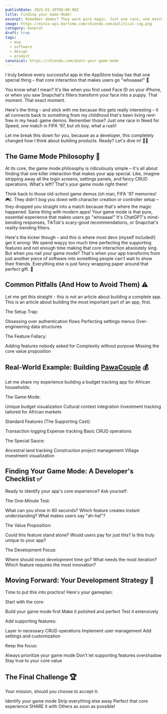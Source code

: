 ```yaml
---
publishDate: 2025-01-18T00:00:00Z
title: Finding your Game Mode!
excerpt: Remember demos? They were pure magic. Just one race, one match, one precious slice of gaming heaven. Those brief moments changed everything – think FIFA '97, Need for Speed, or that Formula One teaser that kept you awake at night. The raw excitement of that limited experience somehow managed to capture the entire essence of what made these games special.
image: https://minio-api.dartsmw.com/chienda.com/political-rag.png
category: General
draft: true
tags:
  - mvp
  - software
  - design
  - product
canonical: https://chienda.com/whats-your-game-mode
---
```

I truly believe every successful app in the AppStore today has that one special thing – that core interaction that makes users go "whoaaaa!" 🤯

You know what I mean? It's like when you first used Face ID on your iPhone, or when you saw Snapchat's filters transform your face into a puppy. That moment. That exact moment.

Here's the thing – and stick with me because this gets really interesting – it all connects back to something from my childhood that's been living rent-free in my head: game demos. Remember those? Just one race in Need for Speed, one match in FIFA '97, but oh boy, what a rush!

Let me break this down for you, because as a developer, this completely changed how I think about building products. Ready? Let's dive in! 🏊‍♂️

## The Game Mode Philosophy 🎯
At its core, the game mode philosophy is ridiculously simple – it's all about finding that one killer interaction that makes your app special. Like, imagine stripping away all the login screens, settings panels, and fancy CRUD operations. What's left? That's your game mode right there!

Think back to those old-school game demos (oh man, FIFA '97 memories! 🎮). They didn't bog you down with character creation or controller setup – they dropped you straight into a match because that's where the magic happened. Same thing with modern apps! Your game mode is that pure, essential experience that makes users go "whoaaaa!" It's ChatGPT's mind-bending responses, TikTok's scary-good recommendations, or Snapchat's reality-bending filters.

Here's the kicker though – and this is where most devs (myself included!) get it wrong: We spend wayyy too much time perfecting the supporting features and not enough time making that core interaction absolutely sing. But when you nail your game mode? That's when your app transforms from just another piece of software into something people can't wait to show their friends. Everything else is just fancy wrapping paper around that perfect gift. 🎁

## Common Pitfalls (And How to Avoid Them) ⚠️
Let me get this straight - this is not an article about building a complete app. This is an article about building the most important part of an app, first.

The Setup Trap:

Obsessing over authentication flows
Perfecting settings menus
Over-engineering data structures


The Feature Fallacy:

Adding features nobody asked for
Complexity without purpose
Missing the core value proposition



## Real-World Example: Building [PawaCouple](https://pawacouple.app) 💰
Let me share my experience building a budget tracking app for African households:

The Game Mode:

Unique budget visualization
Cultural context integration
Investment tracking tailored for African markets


Standard Features (The Supporting Cast):

Transaction logging
Expense tracking
Basic CRUD operations


The Special Sauce:

Ancestral land tracking
Construction project management
Village investment visualization



## Finding Your Game Mode: A Developer's Checklist ✅
Ready to identify your app's core experience? Ask yourself:

The One-Minute Test:

What can you show in 60 seconds?
Which feature creates instant understanding?
What makes users say "ah-ha!"?


The Value Proposition:

Could this feature stand alone?
Would users pay for just this?
Is this truly unique to your app?


The Development Focus:

Where should most development time go?
What needs the most iteration?
Which feature requires the most innovation?



## Moving Forward: Your Development Strategy 🎯
Time to put this into practice! Here's your gameplan:

Start with the core:

Build your game mode first
Make it polished and perfect
Test it extensively


Add supporting features:

Layer in necessary CRUD operations
Implement user management
Add settings and customization


Keep the focus:

Always prioritize your game mode
Don't let supporting features overshadow
Stay true to your core value



## The Final Challenge 🏆
Your mission, should you choose to accept it:

Identify your game mode
Strip everything else away
Perfect that core experience
SHARE it with Others as soon as possible!



